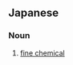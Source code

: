 ==Japanese==
{{ja-kanjitab|せい|みつ|か|がく|ひん|yomi=o}}

===Noun===
{{ja-noun|せいみつかがくひん}}

# {{lb|ja|chemistry|sort=せいみつかがくひん}} [[fine chemical]]